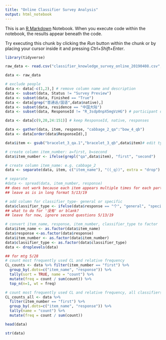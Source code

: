 ```yaml
---
title: "Online Classifier Survey Analysis"
output: html_notebook
---
```


This is an [R Markdown](http://rmarkdown.rstudio.com) Notebook. When you execute code within the notebook, the results appear beneath the code. 

Try executing this chunk by clicking the *Run* button within the chunk or by placing your cursor inside it and pressing *Ctrl+Shift+Enter*. 

```r
library(tidyverse)
```
```r
raw_data <- read.csv("classifier_knowledge_survey_online_20190408.csv", encoding="UTF-8")

data <- raw_data

# exclude people
data <- data[-c(1,2),] # remove column name and description
data <- subset(data, Status != "Survey Preview")
data <- subset(data, Finished == "True")
data <- data[grep("普通话/国语",data$native),]
data <- subset(data, residence == "中国大陆")
data <- subset(data, ResponseId != "R_3sdp0npX5mgVzHG") # participant did not use classifiers

data <- data[c(9,20,24:151)] # keep ResponseId, native, responses

data <- gather(data, item, response, "cabbage_2_qa":"bow_4_qb")
data <- data[order(data$ResponseId),]

data$item <- gsub("bracelet_3_qa.1","bracelet_3_qb",data$item)# edit typo

# create column item_number: a=first, b=second
data$item_number <- ifelse(grepl("qa",data$item), "first", "second")

# create column item_name: e.g. cabbage_2
data <- separate(data, item, c("item_name"), "((_q))", extra = "drop")

# separate
#data <- spread(data, item_number, response)
## does not work because each item appears multiple times for each participant?
## leave as is in long format 5/13/19

# add column for classifier_type- general or specific
data$classifier_type <- ifelse(data$response == "个", "general", "specific")
## what to do for '没有' or blank?
## leave for now, ignore second questions 5/13/19

# convert item_name, response, item_number, classifier_type to factor
data$item_name <- as.factor(data$item_name)
data$response <-as.factor(data$response)
data$item_number <- as.factor(data$item_number)
data$classifier_type <- as.factor(data$classifier_type)
data <- droplevels(data)

## for mtg 5/28
# count most frequently used CL and relative frequency
CL_counts <- data %>% filter(item_number == "first") %>% 
  group_by(.dots=c("item_name", "response")) %>% 
  tally(sort = TRUE, name = "count") %>% 
  mutate(freq = count / sum(count)) %>% 
  top_n(n=1, wt = freq)
```
```r
# count most frequently used CL and relative frequency, all classifiers, sorted by item
CL_counts_all <- data %>% 
  filter(item_number == "first") %>% 
  group_by(.dots=c("item_name", "response")) %>% 
  tally(name = "count") %>% 
  mutate(freq = count / sum(count))
```


```r
head(data)
```


```r
str(data)
```